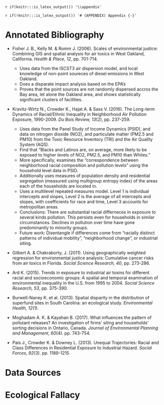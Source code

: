 `r if(knitr:::is_latex_output()) '\\appendix'`

`r if(!knitr:::is_latex_output()) '# (APPENDIX) Appendix {-}'` 

# Annotated Bibliography
* Fisher J. B., Kelly M. & Romm J. (2006). Scales of environmental justice: Combining GIS and spatial analysis for air toxics in West Oakland, California. *Health & Place, 12*, pp. 701-714.
    * Uses data from the ISCST3 air dispersion model, and local knowledge of non-point soureces of diesel emissions in West Oakland.
    * Does a disparate impact analysis based on the EPA's 
    * Proves that the point sources are not randomly dispersed accros the Bay area, let alone the Oakland area, and shows statistically significant clusters of facilities. 


* Kravitz-Wirtz N., Crowder K., Hajat A. & Sass V. (2016). The Long-term Dynamics of Racial/Ethnic Inequality in Neighborhood Air Pollution Exposure, 1990-2009. *Du Bois Review, 13*(2), pp. 237-259.
    * Uses data from the Panel Study of Income Dynamics (PSID), and data on nitrogen dioxide (NO2), and particulate matter (PM2.5 and PM10) from the Toxic Resource Inventory (TRI) and the Air Quality System (AQS).
    * Find that "Blacks and Latinos are, on average, more likely to be exposed to higher levels of NO2, PM2.5, and PM10 than Whites."
    * More specifically, examines the "correspondence between neighborhood racial composition and pollution levels" using the household level data in PSID.
    * Additionally uses measures of population density and residential segregation (measured using multigroup entropy index) of the areas each of the households are located in. 
    * Uses a multilevel repeated measures model. Level 1 is individual intercepts and slopes, Level 2 is the average of all intercepts and slopes, with coefficients for race and time, Level 3 accounts for metropolitan areas. 
    * Conclusions: There are substantial racial differneces in exposure to several kinds pollution. This persists even for households in similar circumstances. Declines in pollution over time have gone predominantly to minority groups. 
    * Future work: Disentangle if differences come from "racially distinct patterns of individual mobility", "neighborhood change", or industrial siting. 


* Gilbert A. & Chakraborty, J. (2011). Using geographically weighted regression for environmental justice analysis: Cumulative cancer risks from air toxics in Florida. *Social Science Research, 40*, pp. 273-286.


* Ard K. (2015). Trends in exposure to industrial air toxins for different racial and socioeconomic groups: A spatial and temporal examination of environmental inequality in the U.S. from 1995 to 2004. *Social Science Research, 53*, pp. 375-390.


* Burwell-Naney K. et al. (2013). Spatial disparity in the distribution of superfund sites in South Carolina: an ecological study. *Environmental Health, 12*(1).


* Moghadam A. K. & Kayahan B. (2017). What influences the pattern of pollutant releases? An investigation of firms' siting and households' sorting decisions in Ontario, Canada. *Journal of Environmental Planning and Management, 60*(4). pp. 743-754.


* Pais J., Crowder K. & Downey L. (2013). Unequal Trajectories: Racial and Class Differences in Residential Exposure to Industrial Hazard. *Social Forces, 92*(3). pp. 1189-1215


# Data Sources

# Ecological Fallacy

